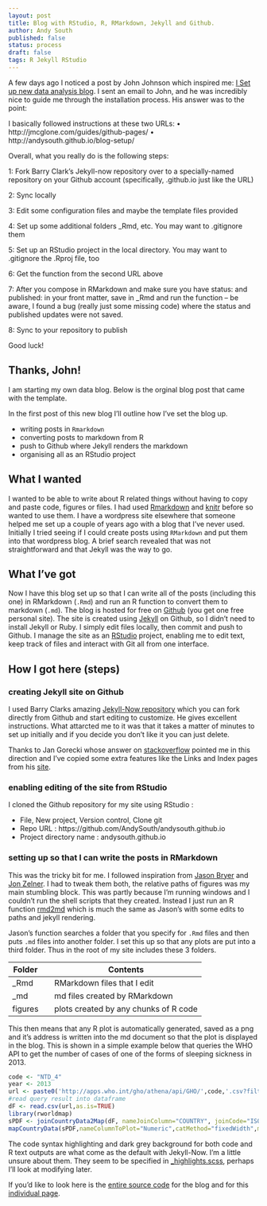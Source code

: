 ```yaml
---
layout: post
title: Blog with RStudio, R, RMarkdown, Jekyll and Github.
author: Andy South
published: false
status: process
draft: false
tags: R Jekyll RStudio
---
```


A few days ago I noticed a post by John Johnson which inspired me: [I Set up new data analysis blog](http://realizationsinbiostatistics.blogspot.se/2016/12/i-set-up-new-data-analysis-blog.html). 
I sent an email to John, and he was incredibly nice to guide me through the installation process. His answer was to the point:

I basically followed instructions at these two URLs:
•	http://jmcglone.com/guides/github-pages/
•	http://andysouth.github.io/blog-setup/

Overall, what you really do is the following steps:

1: Fork Barry Clark’s Jekyll-now repository over to a specially-named repository on your Github account (specifically, <username>.github.io just like the URL)

2: Sync locally

3: Edit some configuration files and maybe the template files provided

4: Set up some additional folders _Rmd, etc. You may want to .gitignore them

5: Set up an RStudio project in the local directory. You may want to .gitignore the .Rproj file, too

6: Get the function from the second URL above

7: After you compose in RMarkdown and make sure you have status: and published: in your front matter, save in _Rmd and run the function – be aware, I found a bug (really just some missing code) where the status and published updates were not saved.

8: Sync to your repository to publish

Good luck!

## Thanks, John! 

I am starting my own data blog. Below is the orginal blog post that came with the template. 




In the first post of this new blog I'll outline how I've set the blog up. 

* writing posts in `Rmarkdown`
* converting posts to markdown from R
* push to Github where Jekyll renders the markdown
* organising all as an RStudio project 

## What I wanted
I wanted to be able to write about R related things without having to copy and paste code, figures or files. I had used [Rmarkdown](http://rmarkdown.rstudio.com/) and [knitr](http://yihui.name/knitr/) before so wanted to use them. I have a wordpress site elsewhere that someone helped me set up a couple of years ago with a blog that I've never used. Initially I tried seeing if I could create posts using `RMarkdown` and put them into that wordpress blog. A brief search revealed that was not straightforward and that Jekyll was the way to go.  

## What I've got
Now I have this blog set up so that I can write all of the posts (including this one) in RMarkdown (`.Rmd`) and run an R function to convert them to markdown (`.md`). The blog is hosted for free on [Github](https://github.com/) (you get one free personal site). The site is created using [Jekyll](http://jekyllrb.com/) on Github, so I didn't need to install Jekyll or Ruby. I simply edit files locally, then commit and push to Github. I manage the site as an [RStudio](http://www.rstudio.com/products/RStudio) project, enabling me to edit text, keep track of files and interact with Git all from one interface.  

## How I got here (steps)

### creating Jekyll site on Github
I used Barry Clarks amazing [Jekyll-Now repository](https://github.com/barryclark/jekyll-now) which you can fork directly from Github and start editing to customize. He gives excellent instructions. What attarcted me to it was that it takes a matter of minutes to set up initially and if you decide you don't like it you can just delete.  

Thanks to Jan Gorecki whose answer on [stackoverflow](http://stackoverflow.com/a/26703757/1718356) pointed me in this direction and I've copied some extra features like the Links and Index pages from his [site](https://github.com/jangorecki/jangorecki.github.io).  

### enabling editing of the site from RStudio
I cloned the Github repository for my site using RStudio :

* File, New project, Version control, Clone git
* Repo URL : https://github.com/AndySouth/andysouth.github.io
* Project directory name : andysouth.github.io


### setting up so that I can write the posts in RMarkdown
This was the tricky bit for me. I followed inspiration from [Jason Bryer](http://jason.bryer.org/posts/2012-12-10/Markdown_Jekyll_R_for_Blogging.html) and [Jon Zelner](http://www.jonzelner.net/jekyll/knitr/r/2014/07/02/autogen-knitr/). I had to tweak them both, the relative paths of figures was my main stumbling block. This was partly because I'm running windows and I couldn't run the shell scripts that they created. Instead I just run an R function [rmd2md](https://github.com/AndySouth/andysouth.github.io/blob/master/rmd2md.r) which is much the same as Jason's with some edits to paths and jekyll rendering. 


Jason's function searches a folder that you specify for `.Rmd` files and then puts `.md` files into another folder. I set this up so that any plots are put into a third folder. Thus in the root of my site includes these 3 folders.

| Folder |     | Contents |
| ------ | --- | --- |
| _Rmd   |  | RMarkdown files that I edit |
| _md    |  | md files created by RMarkdown |
| figures |  | plots created by any chunks of R code |

This then means that any R plot is automatically generated, saved as a png and it's address is written into the md document so that the plot is displayed in the blog. This is shown in a simple example below that queries the WHO API to get the number of cases of one of the forms of sleeping sickness in 2013.

```r
code <- "NTD_4"
year <- 2013
url <- paste0('http://apps.who.int/gho/athena/api/GHO/',code,'.csv?filter=COUNTRY:*;YEAR:',year)
#read query result into dataframe
dF <- read.csv(url,as.is=TRUE)
library(rworldmap)
sPDF <- joinCountryData2Map(dF, nameJoinColumn="COUNTRY", joinCode="ISO3")
mapCountryData(sPDF,nameColumnToPlot="Numeric",catMethod="fixedWidth",mapRegion="africa", mapTitle="Gambian sleeping sickness cases in 2013")

```

The code syntax highlighting and dark grey background for both code and R text outputs are what come as the default with Jekyll-Now. I'm a little unsure about them. They seem to be specified in [_highlights.scss](https://github.com/AndySouth/andysouth.github.io/blob/master/_scss/_highlights.scss), perhaps I'll look at modifying later.   


If you'd like to look here is the [entire source code](https://github.com/AndySouth/andysouth.github.io/) for the blog and for this [individual page](https://github.com/AndySouth/andysouth.github.io/blob/master/_rmd/2014-12-10-blog-setup.Rmd).  
